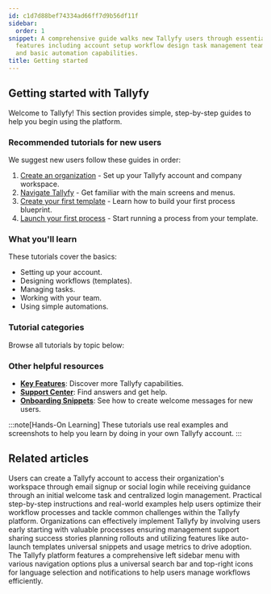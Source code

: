 ```yaml
---
id: c1d7d88bef74334ad66ff7d9b56df11f
sidebar:
  order: 1
snippet: A comprehensive guide walks new Tallyfy users through essential platform
  features including account setup workflow design task management team collaboration
  and basic automation capabilities.
title: Getting started
---
```


## Getting started with Tallyfy

Welcome to Tallyfy! This section provides simple, step-by-step guides to help you begin using the platform.

### Recommended tutorials for new users

We suggest new users follow these guides in order:

1.  [Create an organization](/products/pro/tutorials/how-can-i-create-a-new-tallyfy-account/) - Set up your Tallyfy account and company workspace.
2.  [Navigate Tallyfy](/products/pro/tutorials/navigate-tallyfy/) - Get familiar with the main screens and menus.
3.  [Create your first template](/products/pro/tutorials/your-first-template/) - Learn how to build your first process blueprint.
4.  [Launch your first process](/products/pro/tutorials/your-first-process/) - Start running a process from your template.

### What you'll learn

These tutorials cover the basics:

*   Setting up your account.
*   Designing workflows (templates).
*   Managing tasks.
*   Working with your team.
*   Using simple automations.

### Tutorial categories

Browse all tutorials by topic below:


<PageTree />

### Other helpful resources

*   **[Key Features](/products/pro/tutorials/features/)**: Discover more Tallyfy capabilities.
*   **[Support Center](/products/pro/miscellaneous/support/)**: Find answers and get help.
*   **[Onboarding Snippets](/products/pro/tutorials/how-to-create-a-custom-onboarding-snippet/)**: See how to create welcome messages for new users.

:::note[Hands-On Learning]
These tutorials use real examples and screenshots to help you learn by doing in your own Tallyfy account.
:::


## Related articles
<CardGrid>
<LinkTitleCard header="<b>Tutorials > Create an organization</b>" href="/products/pro/tutorials/how-can-i-create-a-new-tallyfy-account/" > Users can create a Tallyfy account to access their organization's workspace through email signup or social login while receiving guidance through an initial welcome task and centralized login management. </LinkTitleCard>
<LinkTitleCard header="<b>Tutorials > How-to guides</b>" href="/products/pro/tutorials/how-to/" > Practical step-by-step instructions and real-world examples help users optimize their workflow processes and tackle common challenges within the Tallyfy platform. </LinkTitleCard>
<LinkTitleCard header="<b>Miscellaneous > Support</b>" href="/products/pro/miscellaneous/support/" > Organizations can effectively implement Tallyfy by involving users early starting with valuable processes ensuring management support sharing success stories planning rollouts and utilizing features like auto-launch templates universal snippets and usage metrics to drive adoption. </LinkTitleCard>
<LinkTitleCard header="<b>Tutorials > Navigate Tallyfy</b>" href="/products/pro/tutorials/navigate-tallyfy/" > The Tallyfy platform features a comprehensive left sidebar menu with various navigation options plus a universal search bar and top-right icons for language selection and notifications to help users manage workflows efficiently. </LinkTitleCard>
</CardGrid>